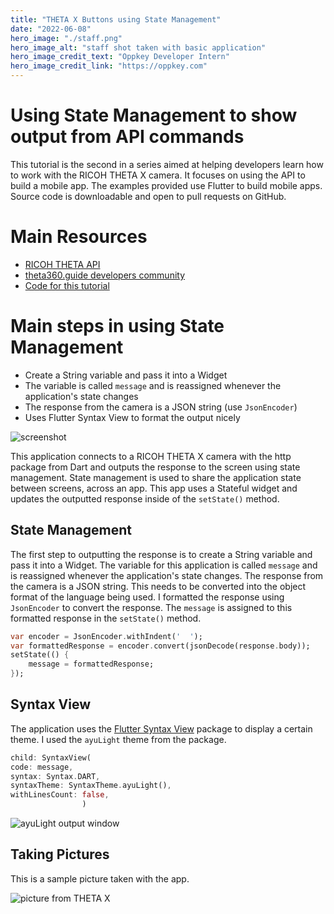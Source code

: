 ```yaml
---
title: "THETA X Buttons using State Management"
date: "2022-06-08"
hero_image: "./staff.png"
hero_image_alt: "staff shot taken with basic application"
hero_image_credit_text: "Oppkey Developer Intern"
hero_image_credit_link: "https://oppkey.com"
---
```


# Using State Management to show output from API commands

This tutorial is the second in a series aimed at helping developers learn how to work with the RICOH THETA X camera. It focuses on using the API to build a mobile app. The examples provided use Flutter to build mobile apps. Source code is downloadable and open to pull requests on GitHub.

# Main Resources

* [RICOH THETA API](https://api.ricoh/docs/theta-web-api-v2.1/)
* [theta360.guide developers community](https://theta360.guide/)
* [Code for this tutorial](https://github.com/theta360developers/theta_x_gs2)

# Main steps in using State Management

* Create a String variable and pass it into a Widget
* The variable is called `message` and is reassigned whenever the application's state changes
* The response from the camera is a JSON string (use `JsonEncoder`)
* Uses Flutter Syntax View to format the output nicely

![screenshot](./screenshot.png)

This application connects to a RICOH THETA X camera with the http package from Dart and outputs the response to the screen using state management. State management is used to share the application state between screens, across an app. This app uses a Stateful widget and updates the outputted response inside of the `setState()` method. 

## State Management

The first step to outputting the response is to create a String variable and pass it into a Widget. The variable for this application is called `message` and is reassigned whenever the application's state changes. The response from the camera is a JSON string. This needs to be converted into the object format of the language being used. I formatted the response using `JsonEncoder` to convert the response. The `message` is assigned to this formatted response in the `setState()` method. 

```dart
var encoder = JsonEncoder.withIndent('  ');
var formattedResponse = encoder.convert(jsonDecode(response.body));
setState(() {
    message = formattedResponse;
});
```

## Syntax View

The application uses the [Flutter Syntax View](https://pub.dev/packages/flutter_syntax_view) package to display a certain theme. I used the `ayuLight` theme from the package.

```dart
child: SyntaxView(
code: message,
syntax: Syntax.DART,
syntaxTheme: SyntaxTheme.ayuLight(),
withLinesCount: false,
                )
```

![ayuLight output window](ayulight.png)

## Taking Pictures 

This is a sample picture taken with the app. 

![picture from THETA X](picture.png)
